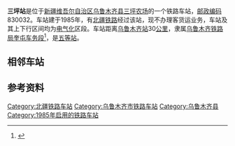 {{noteTA
|1=zh-cn:始发车次; zh-hk:列車班次;
|2=zh-cn:车次; zh-hk:班次;
}}
{{Distinguish|三平站}}
{{Infobox China railway station
|车站名称 = 三坪站
|图片 = 
|图片介绍 = 
|其他名称 = 
|车站拼音 = Sanping
|英文名称 = Sanping Railway Staion
|车站代码 = 42476<ref>{{cite book|title=中华人民共和国铁路车站代码（GB/T 10302-2010）|publisher=中国标准出版社|year=2010|isbn=155066140495|ignore-isbn-error=true|pages=30}}</ref>
|电报码 = 
|拼音码 = 
|车站地址 = [[新疆维吾尔自治区|新疆维吾尔自治区]][[乌鲁木齐市|乌鲁木齐市]][[乌鲁木齐县|乌鲁木齐县]]
|归属 = [[乌鲁木齐铁路局|乌鲁木齐铁路局]][[奎屯车务段|奎屯车务段]]
|线路 = [[北疆铁路|北疆铁路]]
|车站等级 = [[五等站_(中铁)|五等站]]
}}
'''三坪站'''是位于[[新疆维吾尔自治区|新疆维吾尔自治区]][[乌鲁木齐县|乌鲁木齐县]][[三坪农场|三坪农场]]的一个铁路车站，[[邮政编码|邮政编码]]830032。车站建于1985年，有[[北疆铁路|北疆铁路]]经过该站，现不办理客货运业务，车站及其上下行区间均为[[电气化|电气化]]区段。车站距离[[乌鲁木齐站|乌鲁木齐站]]30[[公里|公里]]，隶属[[乌鲁木齐铁路局|乌鲁木齐铁路局]][[奎屯车务段|奎屯车务段]]<ref>{{cite web|url=http://rczp.china-railway.com.cn/wlmqtlj/wlmqdwjj/public.jsp?id=MTYxMA==|title=奎屯车务段概况|publisher=[[中国铁路总公司|中国铁路总公司]]|accessdate=2017-07-12|archive-date=2019-02-18|archive-url=https://web.archive.org/web/20190218202550/http://rczp.china-railway.com.cn/wlmqtlj/wlmqdwjj/public.jsp?id=MTYxMA==|dead-url=no}}</ref>，是[[五等站_(中铁)|五等站]]。

== 相邻车站 ==
{{start rail box|[[中国铁路|中国铁路]]}}
{{s-inop|[[乌西站|乌西站]]|{{站|乌鲁木齐南}}方向}}
{{s-line|[[北疆铁路|北疆铁路]]<br />三坪站}}
{{s-inop|[[昌吉站|昌吉站]]|{{站|阿拉山口}}方向}}
{{end box}}

== 参考资料 ==
{{reflist}}
{{北疆铁路}}
{{铁路车站小作品}}
{{新疆小作品}}

[[Category:北疆铁路车站|Category:北疆铁路车站]]
[[Category:乌鲁木齐市铁路车站|Category:乌鲁木齐市铁路车站]]
[[Category:乌鲁木齐县|Category:乌鲁木齐县]]
[[Category:1985年启用的铁路车站|Category:1985年启用的铁路车站]]